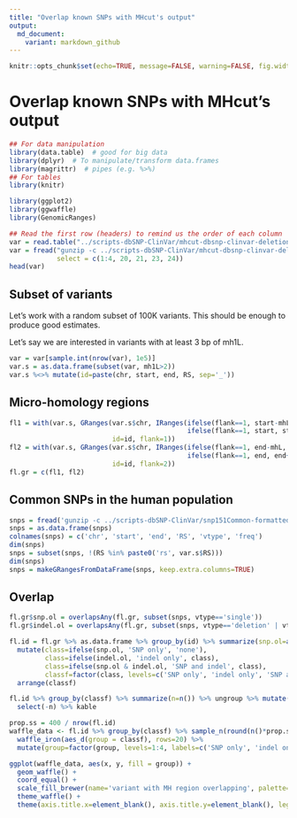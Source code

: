 ```yaml
---
title: "Overlap known SNPs with MHcut's output"
output:
  md_document:
    variant: markdown_github
---
```


```r
knitr::opts_chunk$set(echo=TRUE, message=FALSE, warning=FALSE, fig.width=10, tidy=TRUE)
```

# Overlap known SNPs with MHcut's output


```r
## For data manipulation
library(data.table)  # good for big data
library(dplyr)  # To manipulate/transform data.frames
library(magrittr)  # pipes (e.g. %>%)
## For tables
library(knitr)

library(ggplot2)
library(ggwaffle)
library(GenomicRanges)

## Read the first row (headers) to remind us the order of each column
var = read.table("../scripts-dbSNP-ClinVar/mhcut-dbsnp-clinvar-deletion-variants.tsv.gz", nrows = 1)
var = fread("gunzip -c ../scripts-dbSNP-ClinVar/mhcut-dbsnp-clinvar-deletion-variants.tsv.gz",
            select = c(1:4, 20, 21, 23, 24))
head(var)
```

## Subset of variants

Let's work with a random subset of 100K variants.
This should be enough to produce good estimates.

Let's say we are interested in variants with at least 3 bp of mh1L.

```r
var = var[sample.int(nrow(var), 1e5)]
var.s = as.data.frame(subset(var, mh1L>2))
var.s %<>% mutate(id=paste(chr, start, end, RS, sep='_'))
```

## Micro-homology regions

```r
fl1 = with(var.s, GRanges(var.s$chr, IRanges(ifelse(flank==1, start-mhL, start),
                                             ifelse(flank==1, start, start+mhL)),
                          id=id, flank=1))
fl2 = with(var.s, GRanges(var.s$chr, IRanges(ifelse(flank==1, end-mhL, end),
                                             ifelse(flank==1, end, end+mhL)),
                          id=id, flank=2))
fl.gr = c(fl1, fl2)
```

## Common SNPs in the human population

```r
snps = fread('gunzip -c ../scripts-dbSNP-ClinVar/snp151Common-formatted.tsv.gz')
snps = as.data.frame(snps)
colnames(snps) = c('chr', 'start', 'end', 'RS', 'vtype', 'freq')
dim(snps)
snps = subset(snps, !(RS %in% paste0('rs', var.s$RS)))
dim(snps)
snps = makeGRangesFromDataFrame(snps, keep.extra.columns=TRUE)
```

## Overlap

```r
fl.gr$snp.ol = overlapsAny(fl.gr, subset(snps, vtype=='single'))
fl.gr$indel.ol = overlapsAny(fl.gr, subset(snps, vtype=='deletion' | vtype=='insertion'))

fl.id = fl.gr %>% as.data.frame %>% group_by(id) %>% summarize(snp.ol=any(snp.ol), indel.ol=any(indel.ol)) %>%
  mutate(class=ifelse(snp.ol, 'SNP only', 'none'),
         class=ifelse(indel.ol, 'indel only', class),
         class=ifelse(snp.ol & indel.ol, 'SNP and indel', class),
         classf=factor(class, levels=c('SNP only', 'indel only', 'SNP and indel', 'none'))) %>%
  arrange(classf)

fl.id %>% group_by(classf) %>% summarize(n=n()) %>% ungroup %>% mutate(prop=n/sum(n)) %>%
  select(-n) %>% kable

prop.ss = 400 / nrow(fl.id)
waffle_data <- fl.id %>% group_by(classf) %>% sample_n(round(n()*prop.ss)) %>%
  waffle_iron(aes_d(group = classf), rows=20) %>%
  mutate(group=factor(group, levels=1:4, labels=c('SNP only', 'indel only', 'SNP and indel', 'none')))

ggplot(waffle_data, aes(x, y, fill = group)) +
  geom_waffle() +
  coord_equal() +
  scale_fill_brewer(name='variant with MH region overlapping', palette='Set1') +
  theme_waffle() +
  theme(axis.title.x=element_blank(), axis.title.y=element_blank(), legend.position='bottom')
```
